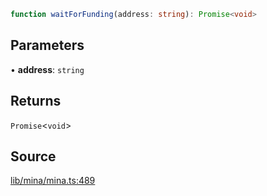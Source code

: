 ```ts
function waitForFunding(address: string): Promise<void>
```

## Parameters

• **address**: `string`

## Returns

`Promise`\<`void`\>

## Source

[lib/mina/mina.ts:489](https://github.com/o1-labs/o1js/blob/081e48fe103a96db7083cdaea72a409cca3182c3/src/lib/mina/mina.ts#L489)
